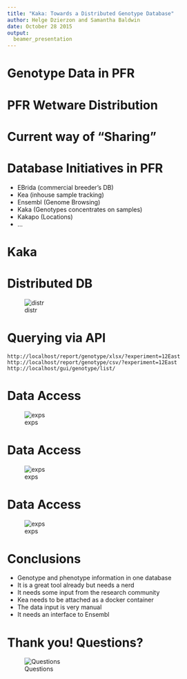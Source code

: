 ```yaml
---
title: "Kaka: Towards a Distributed Genotype Database"
author: Helge Dzierzon and Samantha Baldwin
date: October 28 2015
output: 
  beamer_presentation
---
```


Genotype Data in PFR
========================================================

\begin{columns}
\begin{column}{0.48\textwidth}
\begin{itemize}
\item Many species: Kiwifruit, Apple, Pear, Potato, Grape, ...
\item Divers genotype data: GBS, QTL. ...
\item The data is semi structured
\end{itemize}
\end{column}
\begin{column}{0.48\textwidth}
\includegraphics{images/red_fleshed_apple_large}
\end{column}
\end{columns}


PFR Wetware Distribution
========================================================

\begin{columns}
\begin{column}{0.48\textwidth}
\begin{itemize}
\item 14 PFR sites in NZ
\item Data exchange across sites challenging
\item Analysts distributed as well
\end{itemize}
\end{column}
\begin{column}{0.48\textwidth}
\includegraphics{images/pfr_nz}
\end{column}
\end{columns}


Current way of "Sharing"
========================================================

\begin{columns}
\begin{column}{0.48\textwidth}
\begin{itemize}
\item The K-Drive
\item Excel Sheets
\end{itemize}
\end{column}
\begin{column}{0.48\textwidth}
\includegraphics{images/science_thunder}
\end{column}
\end{columns}

Database Initiatives in PFR
========================================================

* EBrida (commercial breeder's DB)
* Kea (inhouse sample tracking)
* Ensembl (Genome Browsing)
* Kaka (Genotypes concentrates on samples)
* Kakapo (Locations)
* ...

Kaka
========================================================

\begin{columns}
\begin{column}{0.48\textwidth}
\begin{itemize}
\item Supplement to Kea
\item Python Django
\item PGSQL and JSON (NoSQL)
\item Continuous integration
\item Containerisation
\item Needs location  (Chr, location on Chromosome)
\end{itemize}
\end{column}
\begin{column}{0.48\textwidth}
\includegraphics[width=2cm,height=2cm,keepaspectratio]{images/python-django.png}\\
\includegraphics[width=2cm,height=2cm,keepaspectratio]{images/pgsql.png}\\
\includegraphics[width=2cm,height=2cm,keepaspectratio]{images/docker.png}\\
\includegraphics[width=2cm,height=2cm,keepaspectratio]{images/travis_cl.png}\\
\end{column}
\end{columns}

Distributed DB
======================================================

![distr](images/flow.png)

Querying via API
======================================================

```
http://localhost/report/genotype/xlsx/?experiment=12East
http://localhost/report/genotype/csv/?experiment=12East
http://localhost/gui/genotype/list/
```

Data Access
======================================================

![exps](images/genotype.png)


Data Access
======================================================

![exps](images/datasources.png)

Data Access
======================================================

![exps](images/exps.png)


Conclusions
========================================================

* Genotype and phenotype information in one database
* It is a great tool already but needs a nerd
* It needs some input from the research community
* Kea needs to be attached as a docker container
* The data input is very manual
* It needs an interface to Ensembl


Thank you! Questions?
========================================================

![Questions](images/questions.jpg)


